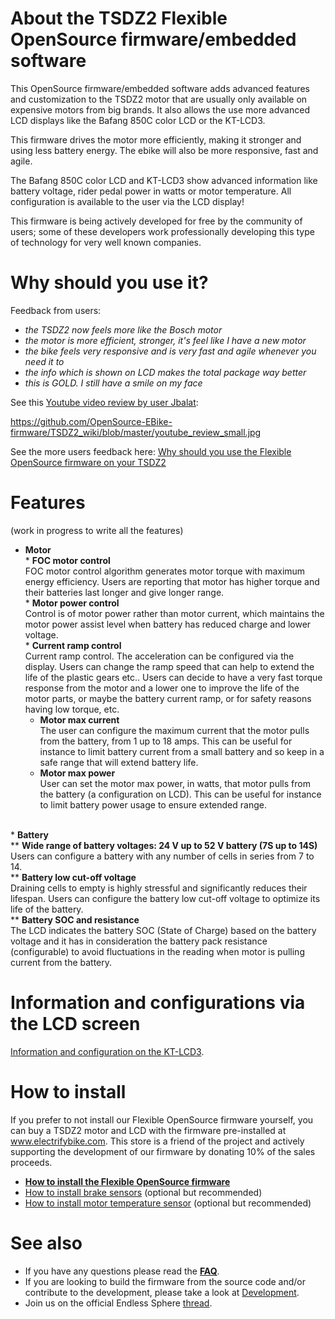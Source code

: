 
= About the TSDZ2 Flexible OpenSource firmware/embedded software =

This OpenSource firmware/embedded software adds advanced features and customization to the TSDZ2 motor that are usually only available on expensive motors from big brands. It also allows the use more advanced LCD displays like the Bafang 850C color LCD or the KT-LCD3.

This firmware drives the motor more efficiently, making it stronger and using less battery energy. The ebike will also be more responsive, fast and agile.

The Bafang 850C color LCD and KT-LCD3 show advanced information like battery voltage, rider pedal power in watts or motor temperature. All configuration is available to the user via the LCD display!

This firmware is being actively developed for free by the community of users; some of these developers work professionally developing this type of technology for very well known companies.

= Why should you use it? =

Feedback from users:
* ''the TSDZ2 now feels more like the Bosch motor''
* ''the motor is more efficient, stronger, it's feel like I have a new motor''
* ''the bike feels very responsive and is very fast and agile whenever you need it to''
* ''the info which is shown on LCD makes the total package way better''
* ''this is GOLD. I still have a smile on my face''

See this [https://www.youtube.com/watch?v=IrWn6e8bIuQ Youtube video review by user Jbalat]:

[[https://github.com/OpenSource-EBike-firmware/TSDZ2_wiki/blob/master/youtube_review_small.jpg]]

See the more users feedback here: [[Why should you use the Flexible OpenSource firmware on your TSDZ2]]

= Features =
(work in progress to write all the features)

* '''Motor'''<br>
** '''FOC motor control'''<br>FOC motor control algorithm generates motor torque with maximum energy efficiency. Users are reporting that motor has higher torque and their batteries last longer and give longer range.<br>
** '''Motor power control'''<br>Control is of motor power rather than motor current, which maintains the motor power assist level when battery has reduced charge and lower voltage.<br>
** '''Current ramp control'''<br>Current ramp control. The acceleration can be configured via the display. Users can change the ramp speed that can help to extend the life of the plastic gears etc.. Users can decide to have a very fast torque response from the motor and a lower one to improve the life of the motor parts, or maybe the battery current ramp, or for safety reasons having low torque, etc.
** '''Motor max current'''<br>The user can configure the maximum current that the motor pulls from the battery, from 1 up to 18 amps. This can be useful for instance to limit battery current from a small battery and so keep in a safe range that will extend battery life.<br>
** '''Motor max power'''<br>User can set the motor max power, in watts, that motor pulls from the battery (a configuration on LCD). This can be useful for instance to limit battery power usage to ensure extended range.<br>
<br>
* '''Battery'''<br>
** '''Wide range of battery voltages: 24 V up to 52 V battery (7S up to 14S)'''<br>Users can configure a battery with any number of cells in series from 7 to 14.<br>
** '''Battery low cut-off voltage'''<br>Draining cells to empty is highly stressful and significantly reduces their lifespan.  Users can configure the battery low cut-off voltage to optimize its life of the battery.<br>
** '''Battery SOC and resistance '''<br>The LCD indicates the battery SOC (State of Charge) based on the battery voltage and it has in consideration the battery pack resistance (configurable) to avoid fluctuations in the reading when motor is pulling current from the battery.<br>

= Information and configurations via the LCD screen =

[[Features and configurations for version 0.19.X| Information and configuration on the KT-LCD3]].

= How to install =

If you prefer to not install our Flexible OpenSource firmware yourself, you can buy a TSDZ2 motor and LCD with the firmware pre-installed at [https://www.electrifybike.com/store/c37/TSDZ2_Flexible_Open_Source_Firmware_Products.html#/ www.electrifybike.com]. This store is a friend of the project and actively supporting the development of our firmware by donating 10% of the sales proceeds.

* '''[[How to install the Flexible OpenSource firmware]]'''
* [[How to install brake sensors]] (optional but recommended)
* [[How to install motor temperature sensor]] (optional but recommended)

= See also =
* If you have any questions please read the '''[[FAQ|FAQ]]'''.
* If you are looking to build the firmware from the source code and/or contribute to the development, please take a look at [[Development]].
* Join us on the official Endless Sphere [https://endless-sphere.com/forums/viewtopic.php?f=28&t=79788 thread].